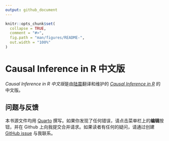 ```yaml
---
output: github_document
---
```


<!-- README.md is generated from README.Rmd. Please edit that file -->

```r
knitr::opts_chunk$set(
  collapse = TRUE,
  comment = "#>",
  fig.path = "man/figures/README-",
  out.width = "100%"
)
```

# Causal Inference in R 中文版

*Causal Inference in R 中文版*是由[陆震](https://leslie-lu.github.io/)翻译和维护的 [*Causal Inference in R*](https://www.r-causal.org/) 的中文版。

## 问题与反馈

本书源文件均用 [Quarto](https://quarto.org/) 撰写。如果你发现了任何错误，请点击菜单栏上的**编辑**按钮，并在 Github 上向我提交合并请求。如果读者有任何的疑问，请通过创建 [GitHub issue](https://github.com/Leslie-Lu/Causal-Inference-in-R-Chinese/issues) 与我联系。